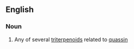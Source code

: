 ==English==

===Noun===
{{en-noun}}

# {{context|organic chemistry|lang=en}} Any of several [[triterpenoid]]s related to [[quassin]]